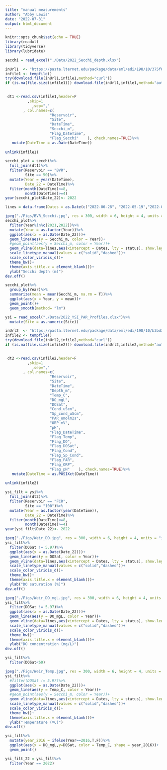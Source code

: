 ```yaml
---
title: "manual measurements"
author: "Abby Lewis"
date: "2022-07-31"
output: html_document
---
```


```r
knitr::opts_chunk$set(echo = TRUE)
library(readxl)
library(tidyverse)
library(lubridate)
```

```r
secchi = read_excel("./Data/2022_Secchi_depth.xlsx")

inUrl1  <- "https://pasta.lternet.edu/package/data/eml/edi/198/10/375f87747001e1681b0e805d00cc1341" 
infile1 <- tempfile()
try(download.file(inUrl1,infile1,method="curl"))
if (is.na(file.size(infile1))) download.file(inUrl1,infile1,method="auto")

                   
 dt1 <-read.csv(infile1,header=F 
          ,skip=1
            ,sep=","  
        , col.names=c(
                    "Reservoir",     
                    "Site",     
                    "DateTime",     
                    "Secchi_m",     
                    "Flag_DateTime",     
                    "Flag_Secchi"    ), check.names=TRUE)%>%
   mutate(DateTime = as.Date(DateTime))
               
unlink(infile1)

secchi_plot = secchi%>%
  full_join(dt1)%>%
  filter(Reservoir == "BVR",
         Site == 50)%>%
  mutate(Year = year(DateTime),
         Date_22 = DateTime)%>%
  filter(month(DateTime)<=8,
         month(DateTime)>=4)
year(secchi_plot$Date_22)<- 2022

lines = data.frame(Dates = as.Date(c("2022-06-28", "2022-05-19","2022-05-28", "2022-07-01")), desc = c("closed","opened", "decreasing", "stable"), type = c("close","open","open","close"), status = c("init","init","final","final"))

jpeg("./Figs/BVR_Secchi.jpg", res = 300, width = 6, height = 4, units = "in")
secchi_plot%>%
  filter(Year%in%c(2021,2022))%>%
  mutate(Year = as.factor(Year))%>%
  ggplot(aes(x = as.Date(Date_22)))+
  geom_line(aes(y = Secchi_m, color = Year))+
  #geom_point(aes(y = Secchi_m, color = Year))+
  geom_vline(data=lines,aes(xintercept = Dates, lty = status), show.legend = F)+
  scale_linetype_manual(values = c("solid","dashed"))+
  scale_color_viridis_d()+
  theme_bw()+
  theme(axis.title.x = element_blank())+
  ylab("Secchi depth (m)")
dev.off()

secchi_plot%>%
  group_by(Year)%>%
  summarize(mean = mean(Secchi_m, na.rm = T))%>%
  ggplot(aes(x = Year, y = mean))+
  geom_point()+
  geom_smooth(method= "lm")
```


```r
ysi = read_excel("./Data/2022_YSI_PAR_Profiles.xlsx")%>%
  mutate(Site = as.numeric(Site))

inUrl2  <- "https://pasta.lternet.edu/package/data/eml/edi/198/10/b3bd353312f9e37ca392e2a5315cc9da" 
infile2 <- tempfile()
try(download.file(inUrl2,infile2,method="curl"))
if (is.na(file.size(infile2))) download.file(inUrl2,infile2,method="auto")

                   
 dt2 <-read.csv(infile2,header=F 
          ,skip=1
            ,sep=","  
        , col.names=c(
                    "Reservoir",     
                    "Site",     
                    "DateTime",     
                    "Depth_m",     
                    "Temp_C",     
                    "DO_mgL",     
                    "DOSat",     
                    "Cond_uScm",     
                    "Sp_cond_uScm",     
                    "PAR_umolm2s",     
                    "ORP_mV",     
                    "pH",     
                    "Flag_DateTime",     
                    "Flag_Temp",     
                    "Flag_DO",     
                    "Flag_DOSat",     
                    "Flag_Cond",     
                    "Flag_Sp_Cond",     
                    "Flag_PAR",     
                    "Flag_ORP",     
                    "Flag_pH"    ), check.names=TRUE)%>%
   mutate(DateTime = as.POSIXct(DateTime))
               
unlink(infile2)

ysi_filt = ysi%>%
  full_join(dt2)%>%
  filter(Reservoir == "FCR", 
         Site == "100")%>%
  mutate(Year = as.factor(year(DateTime)),
         Date_22 = DateTime)%>%
  filter(month(DateTime)<=8,
         month(DateTime)>=4)
year(ysi_filt$Date_22)<- 2022

jpeg("./Figs/Weir_DO.jpg", res = 300, width = 6, height = 4, units = "in")
ysi_filt%>%
  filter(DOSat != 5.97)%>%
  ggplot(aes(x = as.Date(Date_22)))+
  geom_line(aes(y = DOSat, color = Year))+
  geom_vline(data=lines,aes(xintercept = Dates, lty = status), show.legend = F)+
  scale_linetype_manual(values = c("solid","dashed"))+
  scale_color_viridis_d()+
  theme_bw()+
  theme(axis.title.x = element_blank())+
  ylab("DO saturation (%)")
dev.off()

jpeg("./Figs/Weir_DO_mgL.jpg", res = 300, width = 6, height = 4, units = "in")
ysi_filt%>%
  filter(DOSat != 5.97)%>%
  ggplot(aes(x = as.Date(Date_22)))+
  geom_line(aes(y = DO_mgL, color = Year))+
  geom_vline(data=lines,aes(xintercept = Dates, lty = status), show.legend = F)+
  scale_linetype_manual(values = c("solid","dashed"))+
  scale_color_viridis_d()+
  theme_bw()+
  theme(axis.title.x = element_blank())+
  ylab("DO concentration (mg/L)")
dev.off()

ysi_filt%>%
  filter(DOSat<60)

jpeg("./Figs/Weir_Temp.jpg", res = 300, width = 6, height = 4, units = "in")
ysi_filt%>%
  #filter(DOSat != 5.97)%>%
  ggplot(aes(x = as.Date(Date_22)))+
  geom_line(aes(y = Temp_C, color = Year))+
  #geom_point(aes(y = Secchi_m, color = Year))+
  geom_vline(data=lines,aes(xintercept = Dates, lty = status), show.legend = F)+
  scale_linetype_manual(values = c("solid","dashed"))+
  scale_color_viridis_d()+
  theme_bw()+
  theme(axis.title.x = element_blank())+
  ylab("Temperature (ºC)")
dev.off()

ysi_filt%>%
  mutate(year_2016 = ifelse(Year==2016,T,F))%>%
  ggplot(aes(x = DO_mgL,y=DOSat, color = Temp_C, shape = year_2016))+
  geom_point()

ysi_filt_22 = ysi_filt%>%
  filter(Year == 2022)
```

